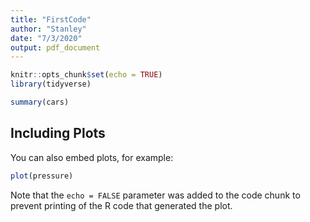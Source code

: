 ```yaml
---
title: "FirstCode"
author: "Stanley"
date: "7/3/2020"
output: pdf_document
---
```


```r
knitr::opts_chunk$set(echo = TRUE)
library(tidyverse)
```


```r
summary(cars)
```

## Including Plots

You can also embed plots, for example:

```r
plot(pressure)
```

Note that the `echo = FALSE` parameter was added to the code chunk to prevent printing of the R code that generated the plot.
